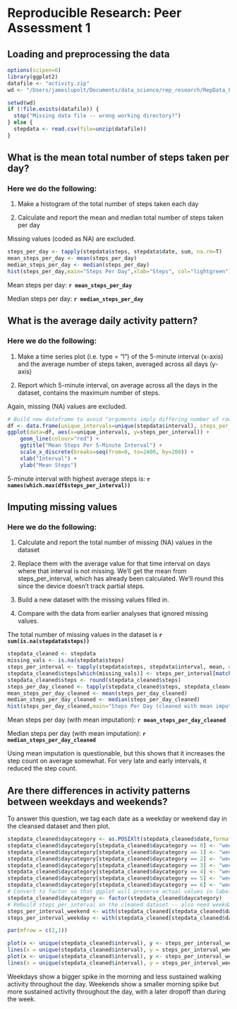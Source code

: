 # Reproducible Research: Peer Assessment 1


## Loading and preprocessing the data
```r
options(scipen=6)
library(ggplot2)
datafile <- "activity.zip"
wd <- "/Users/jameslupolt/Documents/data_science/rep_research/RepData_PeerAssessment1"

setwd(wd)
if (!file.exists(datafile)) { 
  stop("Missing data file -- wrong working directory?")
} else {
  stepdata <- read.csv(file=unzip(datafile))
}
```


## What is the mean total number of steps taken per day?


### Here we do the following:

1) Make a histogram of the total number of steps taken each day

2) Calculate and report the mean and median total number of steps taken per day

Missing values (coded as NA) are excluded.

```r
steps_per_day <- tapply(stepdata$steps, stepdata$date, sum, na.rm=T)
mean_steps_per_day <- mean(steps_per_day)
median_steps_per_day <- median(steps_per_day)
hist(steps_per_day,main="Steps Per Day",xlab="Steps", col="lightgreen")
```

Mean steps per day:  **`r mean_steps_per_day`**

Median steps per day:  **`r median_steps_per_day`** 

## What is the average daily activity pattern?

### Here we do the following:

1) Make a time series plot (i.e. type = "l") of the 5-minute interval (x-axis) and the average number of steps taken, averaged across all days (y-axis)

2) Report which 5-minute interval, on average across all the days in the dataset, contains the maximum number of steps.

Again, missing (NA) values are excluded.

```r
# Build new dataframe to avoid "arguments imply differing number of rows" error from recent versions of ggplot2 
df <- data.frame(unique_intervals=unique(stepdata$interval), steps_per_interval = tapply(stepdata$steps, stepdata$interval, mean, na.rm=T))
ggplot(data=df, aes(x=unique_intervals, y=steps_per_interval)) +
    geom_line(colour="red") +
    ggtitle("Mean Steps Per 5-Minute Interval") +
    scale_x_discrete(breaks=seq(from=0, to=2400, by=200)) + 
    xlab("Interval") +
    ylab("Mean Steps")
```

5-minute interval with highest average steps is:  **`r names(which.max(df$steps_per_interval))`** 

## Imputing missing values

### Here we do the following:

1) Calculate and report the total number of missing (NA) values in the dataset

2) Replace them with the average value for that time interval on days where that interval is not missing. We'll get the mean from steps_per_interval, which has already been calculated. We'll round this since the device doesn't track partial steps.

3) Build a new dataset with the missing values filled in. 

4) Compare with the data from earlier analyses that ignored missing values.

The total number of missing values in the dataset is **`r sum(is.na(stepdata$steps))`**

```r
stepdata_cleaned <- stepdata
missing_vals <- is.na(stepdata$steps)
steps_per_interval <- tapply(stepdata$steps, stepdata$interval, mean, na.rm=T)
stepdata_cleaned$steps[which(missing_vals)] <- steps_per_interval[match(stepdata$interval[which(missing_vals)], unique(stepdata$interval))]
stepdata_cleaned$steps <- round(stepdata_cleaned$steps)
steps_per_day_cleaned <- tapply(stepdata_cleaned$steps, stepdata_cleaned$date, sum, na.rm=T)
mean_steps_per_day_cleaned <- mean(steps_per_day_cleaned)
median_steps_per_day_cleaned <- median(steps_per_day_cleaned)
hist(steps_per_day_cleaned,main="Steps Per Day (cleaned with mean imputation)",xlab="Steps", col="lightgreen")
```

Mean steps per day (with mean imputation):  **`r mean_steps_per_day_cleaned`**

Median steps per day (with mean imputation):  **`r median_steps_per_day_cleaned`** 

Using mean imputation is questionable, but this shows that it increases the step count on average somewhat. For very late and early intervals, it reduced the step count.

## Are there differences in activity patterns between weekdays and weekends?

To answer this question, we tag each date as a weekday or weekend day in the cleansed dataset and then plot.

```r
stepdata_cleaned$daycategory <- as.POSIXlt(stepdata_cleaned$date,format="%Y-%m-%d")$wday
stepdata_cleaned$daycategory[stepdata_cleaned$daycategory == 0] <- "weekend"
stepdata_cleaned$daycategory[stepdata_cleaned$daycategory == 1] <- "weekday"
stepdata_cleaned$daycategory[stepdata_cleaned$daycategory == 2] <- "weekday"
stepdata_cleaned$daycategory[stepdata_cleaned$daycategory == 3] <- "weekday"
stepdata_cleaned$daycategory[stepdata_cleaned$daycategory == 4] <- "weekday"
stepdata_cleaned$daycategory[stepdata_cleaned$daycategory == 5] <- "weekday"
stepdata_cleaned$daycategory[stepdata_cleaned$daycategory == 6] <- "weekend"
# Convert to factor so that ggplot will preserve actual values in labels
stepdata_cleaned$daycategory <- factor(stepdata_cleaned$daycategory)
# Rebuild steps_per_interval on the cleaned dataset -- also need weekday/weekend for plotting
steps_per_interval_weekend <- with(stepdata_cleaned[stepdata_cleaned$daycategory == "weekend",], tapply(steps, interval, mean))
steps_per_interval_weekday <- with(stepdata_cleaned[stepdata_cleaned$daycategory == "weekday",], tapply(steps, interval, mean))

par(mfrow = c(2,1))

plot(x <- unique(stepdata_cleaned$interval), y <- steps_per_interval_weekday, type= "l", xlab = "5-min Interval", ylab = "Steps, Weekdays", ylim=c(0,225))
lines(x = unique(stepdata_cleaned$interval), y = steps_per_interval_weekday, type = "l")
plot(x <- unique(stepdata_cleaned$interval), y <- steps_per_interval_weekend, type= "l", xlab = "5-min Interval", ylab = "Steps, Weekends", ylim=c(0,225))
lines(x = unique(stepdata_cleaned$interval), y = steps_per_interval_weekend, type = "l")
```

Weekdays show a bigger spike in the morning and less sustained walking activity throughout the day. Weekends show a smaller morning spike but more sustained activity throughout the day, with a later dropoff than during the week.